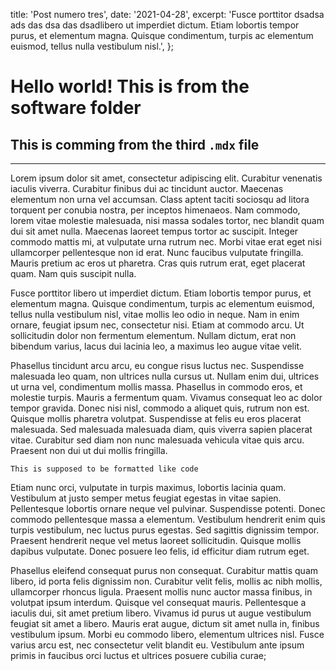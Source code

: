   title: 'Post numero tres',
  date: '2021-04-28',
  excerpt:
    'Fusce porttitor dsadsa ads das dsa das dsadlibero ut imperdiet dictum. Etiam lobortis tempor purus, et elementum magna. Quisque condimentum, turpis ac elementum euismod, tellus nulla vestibulum nisl.',
};

# Hello world! This is from the software folder

## This is comming from the third `.mdx` file

---

Lorem ipsum dolor sit amet, consectetur adipiscing elit. Curabitur venenatis iaculis viverra. Curabitur finibus dui ac tincidunt auctor. Maecenas elementum non urna vel accumsan. Class aptent taciti sociosqu ad litora torquent per conubia nostra, per inceptos himenaeos. Nam commodo, lorem vitae molestie malesuada, nisi massa sodales tortor, nec blandit quam dui sit amet nulla. Maecenas laoreet tempus tortor ac suscipit. Integer commodo mattis mi, at vulputate urna rutrum nec. Morbi vitae erat eget nisi ullamcorper pellentesque non id erat. Nunc faucibus vulputate fringilla. Mauris pretium ac eros ut pharetra. Cras quis rutrum erat, eget placerat quam. Nam quis suscipit nulla.

Fusce porttitor libero ut imperdiet dictum. Etiam lobortis tempor purus, et elementum magna. Quisque condimentum, turpis ac elementum euismod, tellus nulla vestibulum nisl, vitae mollis leo odio in neque. Nam in enim ornare, feugiat ipsum nec, consectetur nisi. Etiam at commodo arcu. Ut sollicitudin dolor non fermentum elementum. Nullam dictum, erat non bibendum varius, lacus dui lacinia leo, a maximus leo augue vitae velit.

Phasellus tincidunt arcu arcu, eu congue risus luctus nec. Suspendisse malesuada leo quam, non ultrices nulla cursus ut. Nullam enim dui, ultrices ut urna vel, condimentum mollis massa. Phasellus in commodo eros, et molestie turpis. Mauris a fermentum quam. Vivamus consequat leo ac dolor tempor gravida. Donec nisi nisl, commodo a aliquet quis, rutrum non est. Quisque mollis pharetra volutpat. Suspendisse at felis eu eros placerat malesuada. Sed malesuada malesuada diam, quis viverra sapien placerat vitae. Curabitur sed diam non nunc malesuada vehicula vitae quis arcu. Praesent non dui ut dui mollis fringilla.

```
This is supposed to be formatted like code
```

Etiam nunc orci, vulputate in turpis maximus, lobortis lacinia quam. Vestibulum at justo semper metus feugiat egestas in vitae sapien. Pellentesque lobortis ornare neque vel pulvinar. Suspendisse potenti. Donec commodo pellentesque massa a elementum. Vestibulum hendrerit enim quis turpis vestibulum, nec luctus purus egestas. Sed sagittis dignissim tempor. Praesent hendrerit neque vel metus laoreet sollicitudin. Quisque mollis dapibus vulputate. Donec posuere leo felis, id efficitur diam rutrum eget.

Phasellus eleifend consequat purus non consequat. Curabitur mattis quam libero, id porta felis dignissim non. Curabitur velit felis, mollis ac nibh mollis, ullamcorper rhoncus ligula. Praesent mollis nunc auctor massa finibus, in volutpat ipsum interdum. Quisque vel consequat mauris. Pellentesque a iaculis dui, sit amet pretium libero. Vivamus id purus ut augue vestibulum feugiat sit amet a libero. Mauris erat augue, dictum sit amet nulla in, finibus vestibulum ipsum. Morbi eu commodo libero, elementum ultrices nisl. Fusce varius arcu est, nec consectetur velit blandit eu. Vestibulum ante ipsum primis in faucibus orci luctus et ultrices posuere cubilia curae;
